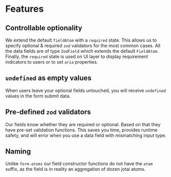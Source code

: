 
<Meta title="fields/Intro" />

# Features

## Controllable optionality

We extend the default `fieldAtom` with a `required` state. This allows us to specify optional & required `zod` validators for the most common cases.
All the data fields are of type `ZodField` which extends the default `FieldAtom`.
Finally, the `required` state is used on UI layer to display requirement indicators to users or to set `aria` properties.

## `undefined` as empty values

When users leave your optional fields untouched, you will receive `undefined` values in the form submit data.

## Pre-defined `zod` validators

Our fields know whether they are required or optional. Based on that they have pre-set validation functions.
This saves you time, provides runtime safety, and will error when you use a data field with mismatching input type.

## Naming

Unlike `form-atoms` our field constructor functions do not have the `atom` suffix, as the field is in reality an aggregation of dozen jotai atoms.
